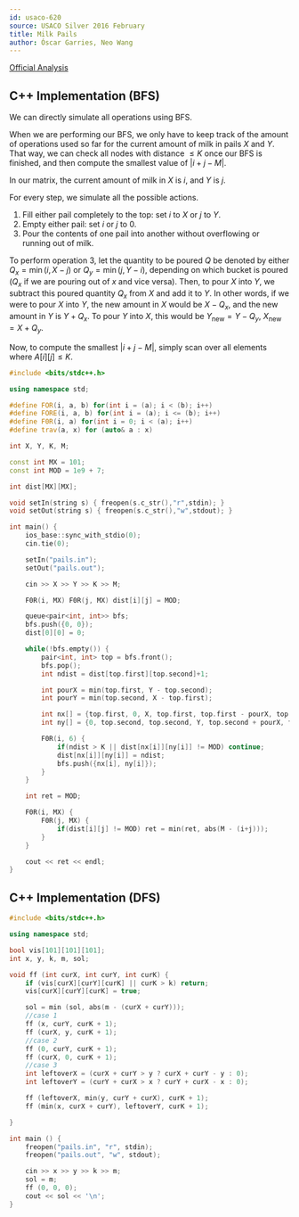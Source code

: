 ```yaml
---
id: usaco-620
source: USACO Silver 2016 February
title: Milk Pails
author: Óscar Garries, Neo Wang
---
```


[Official Analysis](http://www.usaco.org/current/data/sol_pails_silver_feb16.html)

<LanguageSection>
<CPPSection>

## C++ Implementation (BFS)

We can directly simulate all operations using BFS.

When we are performing our BFS, we only have to keep track of the amount of operations used so far for the current amount of milk in pails $X$ and $Y$. That way, we can check all nodes with distance $\le K$ once our BFS is finished, and then compute the smallest value of  $|i + j -M|$.

In our matrix, the current amount of milk in $X$ is $i$, and $Y$ is $j$.

For every step, we simulate all the possible actions.

1. Fill either pail completely to the top: set $i$ to $X$ or $j$ to $Y$.
2. Empty either pail: set $i$ or $j$ to $0$.
3. Pour the contents of one pail into another without overflowing or running out of milk.

To perform operation 3, let the quantity to be poured $Q$ be denoted by either $Q_x=\min(i, X - j)$ or $Q_y=\min(j, Y-i)$, depending on which bucket is poured ($Q_x$ if we are pouring out of $x$ and vice versa). Then, to pour $X$ into $Y$, we subtract this poured quantity $Q_x$ from $X$ and add it to $Y$. In other words, if we were to pour $X$ into $Y$, the new amount in $X$ would be $X - Q_x$, and the new amount in $Y$ is $Y + Q_x$. To pour $Y$ into $X$, this would be $Y_{\textrm{new}}=Y-Q_y$, $X_{\textrm{new}}=X+Q_y$.

Now, to compute the smallest $|i+j-M|$, simply scan over all elements where $A[i][j] \le K$.


```cpp
#include <bits/stdc++.h>

using namespace std;

#define FOR(i, a, b) for(int i = (a); i < (b); i++)
#define FORE(i, a, b) for(int i = (a); i <= (b); i++)
#define F0R(i, a) for(int i = 0; i < (a); i++)
#define trav(a, x) for (auto& a : x)

int X, Y, K, M;

const int MX = 101;
const int MOD = 1e9 + 7;

int dist[MX][MX];

void setIn(string s) { freopen(s.c_str(),"r",stdin); }
void setOut(string s) { freopen(s.c_str(),"w",stdout); }

int main() {
    ios_base::sync_with_stdio(0);
    cin.tie(0);

    setIn("pails.in");
    setOut("pails.out");

    cin >> X >> Y >> K >> M;

    F0R(i, MX) F0R(j, MX) dist[i][j] = MOD;

    queue<pair<int, int>> bfs;
    bfs.push({0, 0});
    dist[0][0] = 0;

    while(!bfs.empty()) {
        pair<int, int> top = bfs.front();
        bfs.pop();
        int ndist = dist[top.first][top.second]+1;

        int pourX = min(top.first, Y - top.second);
        int pourY = min(top.second, X - top.first);

        int nx[] = {top.first, 0, X, top.first, top.first - pourX, top.first + pourY }; // all possible pours
        int ny[] = {0, top.second, top.second, Y, top.second + pourX, top.second - pourY };

        F0R(i, 6) {
            if(ndist > K || dist[nx[i]][ny[i]] != MOD) continue;
            dist[nx[i]][ny[i]] = ndist;
            bfs.push({nx[i], ny[i]});
        }
    }

    int ret = MOD;

    F0R(i, MX) {
        F0R(j, MX) {
            if(dist[i][j] != MOD) ret = min(ret, abs(M - (i+j)));
        }
    }

    cout << ret << endl;
}
```

## C++ Implementation (DFS)

```cpp
#include <bits/stdc++.h>

using namespace std;

bool vis[101][101][101];
int x, y, k, m, sol;

void ff (int curX, int curY, int curK) {
	if (vis[curX][curY][curK] || curK > k) return;
	vis[curX][curY][curK] = true;

	sol = min (sol, abs(m - (curX + curY)));
	//case 1
	ff (x, curY, curK + 1);
	ff (curX, y, curK + 1);
	//case 2
	ff (0, curY, curK + 1);
	ff (curX, 0, curK + 1);
	//case 3
	int leftoverX = (curX + curY > y ? curX + curY - y : 0);
	int leftoverY = (curY + curX > x ? curY + curX - x : 0);

	ff (leftoverX, min(y, curY + curX), curK + 1);
	ff (min(x, curX + curY), leftoverY, curK + 1);

}

int main () {
	freopen("pails.in", "r", stdin);
	freopen("pails.out", "w", stdout);

	cin >> x >> y >> k >> m;
	sol = m;
	ff (0, 0, 0);
	cout << sol << '\n';
}

```

</CPPSection>
</LanguageSection>
